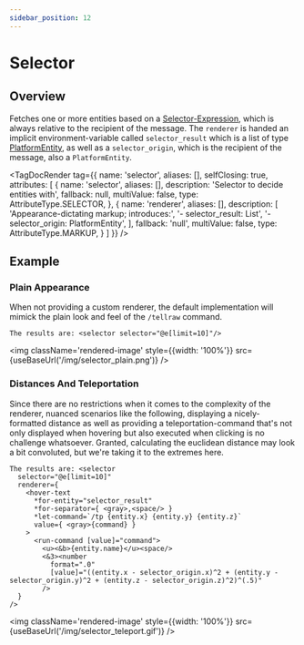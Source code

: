 ```yaml
---
sidebar_position: 12
---
```



# Selector

## Overview

Fetches one or more entities based on a [Selector-Expression](../types#selector), which is always relative to the recipient of the message. The `renderer` is handed an implicit environment-variable called `selector_result` which is a list of type [PlatformEntity](../types#platformentity), as well as a `selector_origin`, which is the recipient of the message, also a `PlatformEntity`.

<TagDocRender tag={{
  name: 'selector',
  aliases: [],
  selfClosing: true,
  attributes: [
    {
      name: 'selector',
      aliases: [],
      description: 'Selector to decide entities with',
      fallback: null,
      multiValue: false,
      type: AttributeType.SELECTOR,
    },
    {
      name: 'renderer',
      aliases: [],
      description: [
        'Appearance-dictating markup; introduces:',
        '- selector_result: List<PlatformEntity>',
        '- selector_origin: PlatformEntity',
      ],
      fallback: 'null',
      multiValue: false,
      type: AttributeType.MARKUP,
    }
  ]
}} />

## Example

### Plain Appearance

When not providing a custom renderer, the default implementation will mimick the plain look and feel of the `/tellraw` command.

```component-markup
The results are: <selector selector="@e[limit=10]"/>
```

<img className='rendered-image' style={{width: '100%'}} src={useBaseUrl('/img/selector_plain.png')} />

### Distances And Teleportation

Since there are no restrictions when it comes to the complexity of the renderer, nuanced scenarios like the following, displaying a nicely-formatted distance as well as providing a teleportation-command that's not only displayed when hovering but also executed when clicking is no challenge whatsoever. Granted, calculating the euclidean distance may look a bit convoluted, but we're taking it to the extremes here.

```component-markup
The results are: <selector
  selector="@e[limit=10]"
  renderer={
    <hover-text
      *for-entity="selector_result"
      *for-separator={ <gray>,<space/> }
      *let-command=`/tp {entity.x} {entity.y} {entity.z}`
      value={ <gray>{command} }
    >
      <run-command [value]="command">
        <u><&b>{entity.name}</u><space/>
        <&3><number
          format=".0"
          [value]="((entity.x - selector_origin.x)^2 + (entity.y - selector_origin.y)^2 + (entity.z - selector_origin.z)^2)^(.5)"
        />
  }
/>
```

<img className='rendered-image' style={{width: '100%'}} src={useBaseUrl('/img/selector_teleport.gif')} />